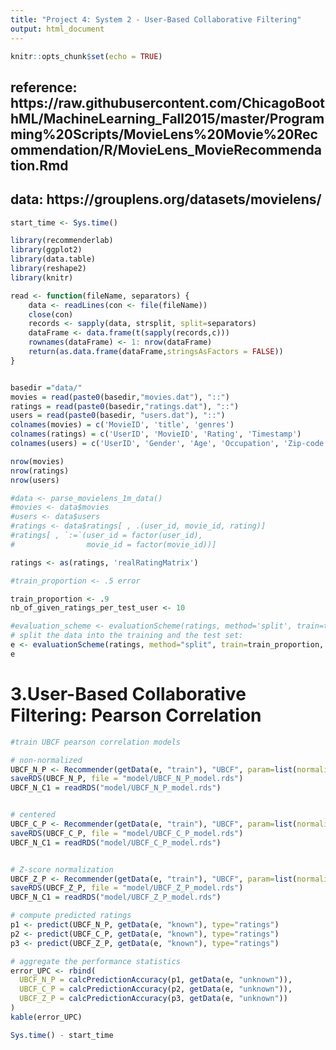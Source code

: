 ```yaml
---
title: "Project 4: System 2 - User-Based Collaborative Filtering"
output: html_document
---
```


```r
knitr::opts_chunk$set(echo = TRUE)
```

## reference: https://raw.githubusercontent.com/ChicagoBoothML/MachineLearning_Fall2015/master/Programming%20Scripts/MovieLens%20Movie%20Recommendation/R/MovieLens_MovieRecommendation.Rmd
## data: https://grouplens.org/datasets/movielens/

```r
start_time <- Sys.time()

library(recommenderlab)
library(ggplot2)
library(data.table)
library(reshape2)
library(knitr)

```


```r
read <- function(fileName, separators) {
    data <- readLines(con <- file(fileName))
    close(con)
    records <- sapply(data, strsplit, split=separators)
    dataFrame <- data.frame(t(sapply(records,c)))
    rownames(dataFrame) <- 1: nrow(dataFrame)
    return(as.data.frame(dataFrame,stringsAsFactors = FALSE))
}


basedir ="data/"
movies = read(paste0(basedir,"movies.dat"), "::")
ratings = read(paste0(basedir,"ratings.dat"), "::")
users = read(paste0(basedir, "users.dat"), "::")
colnames(movies) = c('MovieID', 'title', 'genres')
colnames(ratings) = c('UserID', 'MovieID', 'Rating', 'Timestamp')
colnames(users) = c('UserID', 'Gender', 'Age', 'Occupation', 'Zip-code')

```


```r
nrow(movies)
nrow(ratings)
nrow(users)

```

```r
#data <- parse_movielens_1m_data()
#movies <- data$movies
#users <- data$users
#ratings <- data$ratings[ , .(user_id, movie_id, rating)]
#ratings[ , `:=`(user_id = factor(user_id),
#                movie_id = factor(movie_id))]

ratings <- as(ratings, 'realRatingMatrix')
```

```r
#train_proportion <- .5 error

train_proportion <- .9
nb_of_given_ratings_per_test_user <- 10

#evaluation_scheme <- evaluationScheme(ratings, method='split', train=train_proportion, k=1, given=nb_of_given_ratings_per_test_user)
# split the data into the training and the test set:
e <- evaluationScheme(ratings, method="split", train=train_proportion, given=15, goodRating=0)
e
```


# 3.User-Based Collaborative Filtering: Pearson Correlation
```r
#train UBCF pearson correlation models

# non-normalized
UBCF_N_P <- Recommender(getData(e, "train"), "UBCF", param=list(normalize = NULL, method="pearson"))
saveRDS(UBCF_N_P, file = "model/UBCF_N_P_model.rds")
UBCF_N_C1 = readRDS("model/UBCF_N_P_model.rds")


# centered
UBCF_C_P <- Recommender(getData(e, "train"), "UBCF", param=list(normalize = "center",method="pearson"))
saveRDS(UBCF_C_P, file = "model/UBCF_C_P_model.rds")
UBCF_N_C1 = readRDS("model/UBCF_C_P_model.rds")


# Z-score normalization
UBCF_Z_P <- Recommender(getData(e, "train"), "UBCF", param=list(normalize = "Z-score",method="pearson"))
saveRDS(UBCF_Z_P, file = "model/UBCF_Z_P_model.rds")
UBCF_N_C1 = readRDS("model/UBCF_Z_P_model.rds")


```


```r
# compute predicted ratings
p1 <- predict(UBCF_N_P, getData(e, "known"), type="ratings")
p2 <- predict(UBCF_C_P, getData(e, "known"), type="ratings")
p3 <- predict(UBCF_Z_P, getData(e, "known"), type="ratings")

# aggregate the performance statistics
error_UPC <- rbind(
  UBCF_N_P = calcPredictionAccuracy(p1, getData(e, "unknown")),
  UBCF_C_P = calcPredictionAccuracy(p2, getData(e, "unknown")),
  UBCF_Z_P = calcPredictionAccuracy(p3, getData(e, "unknown"))
)
kable(error_UPC)
```

```r
Sys.time() - start_time
```

